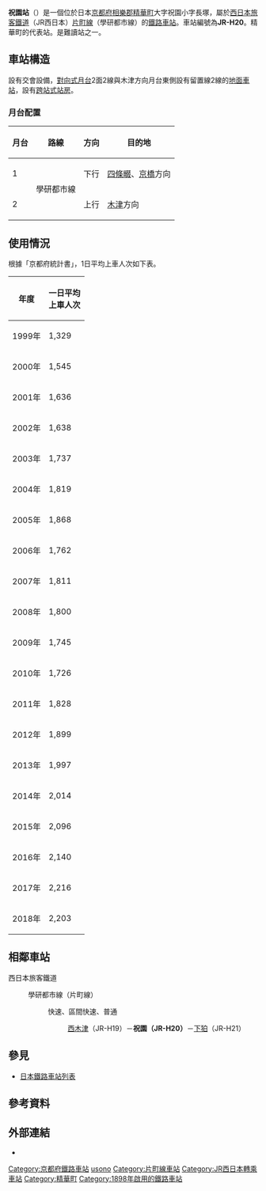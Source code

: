 {{日本車站資訊
|公司色 = #0072bc
|文字色 =
|站名 = 祝園站
|圖片 = <!-- 檔案不存在 Housono stn 1.jpg -->
|圖片說明 = 站舍（2006年10月28日）
|日文原名 = 祝園
|平假名 = ほうその
|羅馬拼音 = Hōsono
|電報略號 = ホソ
|所在地 = {{JPN}}[[京都府|京都府]][[相樂郡|相樂郡]][[精華町|精華町]]大字祝園小字長塚1番50號
|坐標 = {{coord|34|45|35.88|N|135|47|30.98|E|display=it}}
|車站構造 = [[地面車站|地面車站]]（[[跨站式站房|跨站式站房]]）
|月台配置 = 2面2線
|啟用年月日= 1898年（[[明治|明治]]31年）6月4日
|廢站年月日=
|乘客人數= 2,203
|上下車人次=
|統計年度= 2018年
|轉車 = [[新祝園站|新祝園站]]（[[京都線_(近畿日本鐵道)|京都線]]）
|備註 = 業務委托站<br/>設置綠色售票機+車站
|adjacent = {{Adjacent stations|system=西日本旅客鐵道近畿地域路線|line=KH片町線|left=西木津|right=下狛|note-left=JR-H19<br />2.9km|note-mid='''JR-H20'''<br />距離[[木津站_(京都府)|木津]]5.1km|note-right=JR-H21<br />2.3km}}
|route_map = {{Routemap|inline=yes|map=
*4\*3\*2\*1
\\STR~~ ~~↑{{站|西木津}}
\\BS2c2\BS2lr\BS2c3
ENDEa\ENDEa\STR+BSr\STR+BSl
STR\STR\STR+BSr\STR+BSl
STR\STR\STR+BSr\STR+BSl
STRl\ABZql\ABZg+r\STR
\\BUE\BUE~~ ~~平交道
\\KRWgl+l\KRWgr+r
\\STR\STR
\\ENDEe\STR~~ ~~↓{{站|下狛}}
}}
}}

'''祝園站'''（{{jpn|j=祝園駅|hg=ほうそのえき|rm=Hōsono eki|f=y}}）是一個位於日本[[京都府|京都府]][[相樂郡|相樂郡]][[精華町|精華町]]大字祝園小字長塚，屬於[[西日本旅客鐵道|西日本旅客鐵道]]（JR西日本）[[片町線|片町線]]（學研都市線）的[[鐵路車站|鐵路車站]]。車站編號為'''JR-H20'''。精華町的代表站。是難讀站之一。

== 車站構造 ==
設有交會設備，[[對向式月台|對向式月台]]2面2線與木津方向月台東側設有留置線2線的[[地面車站|地面車站]]，設有[[跨站式站房|跨站式站房]]。

=== 月台配置 ===
{| rules="rows" class="wikitable"
!月台<!-- 事業者側による呼称 --->!!路線!!方向!!目的地
|-
! 1
| rowspan="2"| '''{{JR西路線記號|K|H}}''' 學研都市線
| style="text-align:center" | 下行
|[[四條畷站|四條畷]]、[[京橋站_(大阪府)|京橋]]方向
|-
! 2
| style="text-align:center" | 上行
|[[木津站_(京都府)|木津]]方向
|}<!-- 上記の方面表記は駅掲示時刻表の表記に合わせた --->
== 使用情況 ==
根據「京都府統計書」，1日平均上車人次如下表。
{| class="wikitable" style="text-align:right;"
|-
! 年度 !! 一日平均<br/>上車人次
|-
| 1999年 || 1,329
|-
| 2000年 || 1,545
|-
| 2001年 || 1,636
|-
| 2002年 || 1,638
|-
| 2003年 || 1,737
|-
| 2004年 || 1,819
|-
| 2005年 || 1,868
|-
| 2006年 || 1,762
|-
| 2007年 || 1,811
|-
| 2008年 || 1,800
|-
| 2009年 || 1,745
|-
| 2010年 || 1,726
|-
| 2011年 || 1,828
|-
| 2012年 || 1,899
|-
| 2013年 || 1,997
|-
| 2014年 || 2,014
|-
| 2015年 || 2,096
|-
| 2016年 || 2,140
|-
| 2017年 || 2,216
|-
| 2018年 || 2,203
|}

== 相鄰車站 ==
; 西日本旅客鐵道
: {{JR西路線記號|K|H}} 學研都市線（片町線）
:: {{color|#f60|■}}快速、{{color|#00a497|■}}區間快速、{{color|#999|■}}普通
::: [[西木津站|西木津]]（JR-H19）－'''祝園（JR-H20）'''－[[下狛站|下狛]]（JR-H21）

== 參見 ==
* [[日本鐵路車站列表|日本鐵路車站列表]]
== 參考資料 ==
{{Reflist}}

== 外部連結 ==
* {{外部連結/JR西日本車站|0610902|祝園}}

{{學研都市線}}

{{DEFAULTSORT:Hosono}}
[[Category:京都府鐵路車站|Category:京都府鐵路車站]]
[[Category:日本鐵路車站_Ho|usono]]
[[Category:片町線車站|Category:片町線車站]]
[[Category:JR西日本轉乘車站|Category:JR西日本轉乘車站]]
[[Category:精華町|Category:精華町]]
[[Category:1898年啟用的鐵路車站|Category:1898年啟用的鐵路車站]]